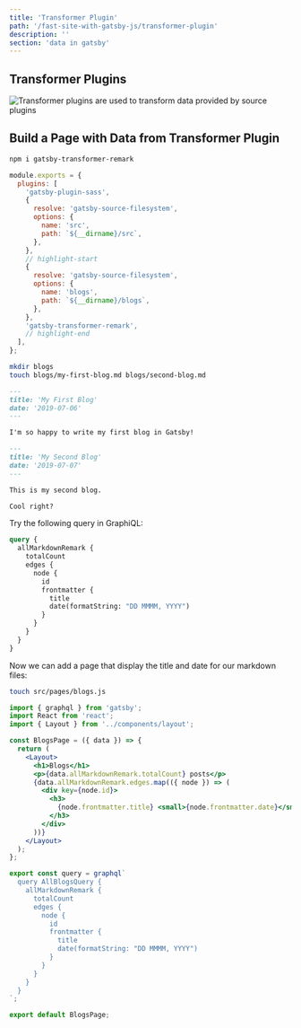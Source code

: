 ```yaml
---
title: 'Transformer Plugin'
path: '/fast-site-with-gatsby-js/transformer-plugin'
description: ''
section: 'data in gatsby'
---
```


## Transformer Plugins

![Transformer plugins are used to transform data provided by source plugins](gatsbyjs-overview-highlight-transformer-plugin.png)

## Build a Page with Data from Transformer Plugin

```bash
npm i gatsby-transformer-remark
```

```javascript fileName=gatsby-config.js
module.exports = {
  plugins: [
    'gatsby-plugin-sass',
    {
      resolve: 'gatsby-source-filesystem',
      options: {
        name: 'src',
        path: `${__dirname}/src`,
      },
    },
    // highlight-start
    {
      resolve: 'gatsby-source-filesystem',
      options: {
        name: 'blogs',
        path: `${__dirname}/blogs`,
      },
    },
    'gatsby-transformer-remark',
    // highlight-end
  ],
};
```

```bash
mkdir blogs
touch blogs/my-first-blog.md blogs/second-blog.md
```

```md fileName=blogs/my-first-blog.md
---
title: 'My First Blog'
date: '2019-07-06'
---

I'm so happy to write my first blog in Gatsby!
```

```md fileName=blogs/second-blog.md
---
title: 'My Second Blog'
date: '2019-07-07'
---

This is my second blog.

Cool right?
```

Try the following query in GraphiQL:

```graphql
query {
  allMarkdownRemark {
    totalCount
    edges {
      node {
        id
        frontmatter {
          title
          date(formatString: "DD MMMM, YYYY")
        }
      }
    }
  }
}
```

Now we can add a page that display the title and date for our markdown files:

```bash
touch src/pages/blogs.js
```

```jsx fileName=src/pages/blogs.js
import { graphql } from 'gatsby';
import React from 'react';
import { Layout } from '../components/layout';

const BlogsPage = ({ data }) => {
  return (
    <Layout>
      <h1>Blogs</h1>
      <p>{data.allMarkdownRemark.totalCount} posts</p>
      {data.allMarkdownRemark.edges.map(({ node }) => (
        <div key={node.id}>
          <h3>
            {node.frontmatter.title} <small>{node.frontmatter.date}</small>
          </h3>
        </div>
      ))}
    </Layout>
  );
};

export const query = graphql`
  query AllBlogsQuery {
    allMarkdownRemark {
      totalCount
      edges {
        node {
          id
          frontmatter {
            title
            date(formatString: "DD MMMM, YYYY")
          }
        }
      }
    }
  }
`;

export default BlogsPage;
```
